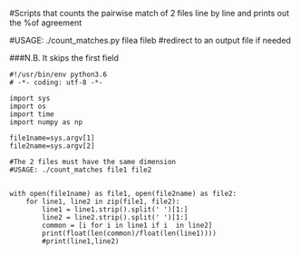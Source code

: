#Scripts that counts the pairwise match of 2 files line by line and prints out the %of agreement


#USAGE: ./count_matches.py filea fileb
#redirect to an output file if needed

###N.B. It skips the first field

```
#!/usr/bin/env python3.6
# -*- coding: utf-8 -*- 

import sys 
import os
import time
import numpy as np 

file1name=sys.argv[1]
file2name=sys.argv[2]

#The 2 files must have the same dimension
#USAGE: ./count_matches file1 file2


with open(file1name) as file1, open(file2name) as file2:
    for line1, line2 in zip(file1, file2):
        line1 = line1.strip().split(' ')[1:]
        line2 = line2.strip().split(' ')[1:]
        common = [i for i in line1 if i  in line2]   
        print(float(len(common)/float(len(line1))))
        #print(line1,line2) 

```
